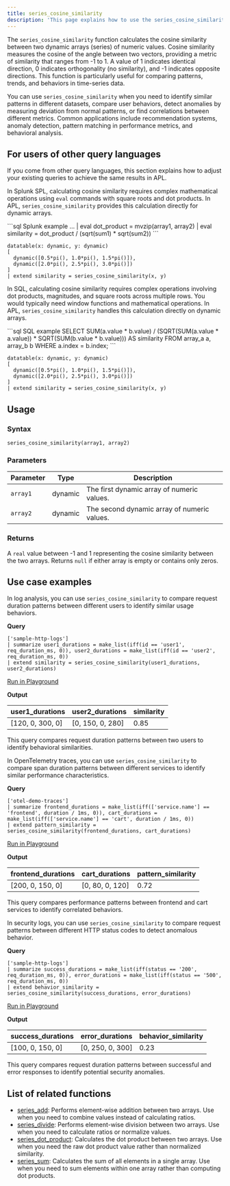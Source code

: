 ```yaml
---
title: series_cosine_similarity
description: 'This page explains how to use the series_cosine_similarity function in APL.'
---
```


The `series_cosine_similarity` function calculates the cosine similarity between two dynamic arrays (series) of numeric values. Cosine similarity measures the cosine of the angle between two vectors, providing a metric of similarity that ranges from -1 to 1. A value of 1 indicates identical direction, 0 indicates orthogonality (no similarity), and -1 indicates opposite directions. This function is particularly useful for comparing patterns, trends, and behaviors in time-series data.

You can use `series_cosine_similarity` when you need to identify similar patterns in different datasets, compare user behaviors, detect anomalies by measuring deviation from normal patterns, or find correlations between different metrics. Common applications include recommendation systems, anomaly detection, pattern matching in performance metrics, and behavioral analysis.

## For users of other query languages

If you come from other query languages, this section explains how to adjust your existing queries to achieve the same results in APL.

<AccordionGroup>
<Accordion title="Splunk SPL users">

In Splunk SPL, calculating cosine similarity requires complex mathematical operations using `eval` commands with square roots and dot products. In APL, `series_cosine_similarity` provides this calculation directly for dynamic arrays.

<CodeGroup>
```sql Splunk example
... | eval dot_product = mvzip(array1, array2) | eval similarity = dot_product / (sqrt(sum1) * sqrt(sum2))
```

```kusto APL equivalent
datatable(x: dynamic, y: dynamic)
[
  dynamic([0.5*pi(), 1.0*pi(), 1.5*pi()]),
  dynamic([2.0*pi(), 2.5*pi(), 3.0*pi()])
]
| extend similarity = series_cosine_similarity(x, y)
```
</CodeGroup>

</Accordion>
<Accordion title="ANSI SQL users">

In SQL, calculating cosine similarity requires complex operations involving dot products, magnitudes, and square roots across multiple rows. You would typically need window functions and mathematical operations. In APL, `series_cosine_similarity` handles this calculation directly on dynamic arrays.

<CodeGroup>
```sql SQL example
SELECT 
  SUM(a.value * b.value) / 
  (SQRT(SUM(a.value * a.value)) * SQRT(SUM(b.value * b.value))) AS similarity
FROM array_a a, array_b b
WHERE a.index = b.index;
```

```kusto APL equivalent
datatable(x: dynamic, y: dynamic)
[
  dynamic([0.5*pi(), 1.0*pi(), 1.5*pi()]),
  dynamic([2.0*pi(), 2.5*pi(), 3.0*pi()])
]
| extend similarity = series_cosine_similarity(x, y)
```
</CodeGroup>

</Accordion>
</AccordionGroup>

## Usage

### Syntax

```kusto
series_cosine_similarity(array1, array2)
```

### Parameters

| Parameter | Type    | Description                                    |
| --------- | ------- | ---------------------------------------------- |
| `array1`  | dynamic | The first dynamic array of numeric values.    |
| `array2`  | dynamic | The second dynamic array of numeric values.   |

### Returns

A `real` value between -1 and 1 representing the cosine similarity between the two arrays. Returns `null` if either array is empty or contains only zeros.

## Use case examples

<Tabs>
<Tab title="Log analysis">

In log analysis, you can use `series_cosine_similarity` to compare request duration patterns between different users to identify similar usage behaviors.

**Query**

```kusto
['sample-http-logs']
| summarize user1_durations = make_list(iff(id == 'user1', req_duration_ms, 0)), user2_durations = make_list(iff(id == 'user2', req_duration_ms, 0))
| extend similarity = series_cosine_similarity(user1_durations, user2_durations)
```

[Run in Playground](https://play.axiom.co/axiom-play-qf1k/query?initForm=%7B%22apl%22%3A%22%5B'sample-http-logs'%5D%20%7C%20summarize%20user1_durations%20%3D%20make_list(iff(id%20%3D%3D%20'user1'%2C%20req_duration_ms%2C%200))%2C%20user2_durations%20%3D%20make_list(iff(id%20%3D%3D%20'user2'%2C%20req_duration_ms%2C%200))%20%7C%20extend%20similarity%20%3D%20series_cosine_similarity(user1_durations%2C%20user2_durations)%22%7D)

**Output**

| user1_durations     | user2_durations     | similarity |
| ------------------- | ------------------- | ---------- |
| [120, 0, 300, 0]   | [0, 150, 0, 280]   | 0.85       |

This query compares request duration patterns between two users to identify behavioral similarities.

</Tab>
<Tab title="OpenTelemetry traces">

In OpenTelemetry traces, you can use `series_cosine_similarity` to compare span duration patterns between different services to identify similar performance characteristics.

**Query**

```kusto
['otel-demo-traces']
| summarize frontend_durations = make_list(iff(['service.name'] == 'frontend', duration / 1ms, 0)), cart_durations = make_list(iff(['service.name'] == 'cart', duration / 1ms, 0))
| extend pattern_similarity = series_cosine_similarity(frontend_durations, cart_durations)
```

[Run in Playground](https://play.axiom.co/axiom-play-qf1k/query?initForm=%7B%22apl%22%3A%22%5B'otel-demo-traces'%5D%20%7C%20summarize%20frontend_durations%20%3D%20make_list(iff(%5B'service.name'%5D%20%3D%3D%20'frontend'%2C%20duration%20%2F%201ms%2C%200))%2C%20cart_durations%20%3D%20make_list(iff(%5B'service.name'%5D%20%3D%3D%20'cart'%2C%20duration%20%2F%201ms%2C%200))%20%7C%20extend%20pattern_similarity%20%3D%20series_cosine_similarity(frontend_durations%2C%20cart_durations)%22%7D)

**Output**

| frontend_durations  | cart_durations      | pattern_similarity |
| ------------------- | ------------------- | ------------------ |
| [200, 0, 150, 0]   | [0, 80, 0, 120]    | 0.72               |

This query compares performance patterns between frontend and cart services to identify correlated behaviors.

</Tab>
<Tab title="Security logs">

In security logs, you can use `series_cosine_similarity` to compare request patterns between different HTTP status codes to detect anomalous behavior.

**Query**

```kusto
['sample-http-logs']
| summarize success_durations = make_list(iff(status == '200', req_duration_ms, 0)), error_durations = make_list(iff(status == '500', req_duration_ms, 0))
| extend behavior_similarity = series_cosine_similarity(success_durations, error_durations)
```

[Run in Playground](https://play.axiom.co/axiom-play-qf1k/query?initForm=%7B%22apl%22%3A%22%5B'sample-http-logs'%5D%20%7C%20summarize%20success_durations%20%3D%20make_list(iff(status%20%3D%3D%20'200'%2C%20req_duration_ms%2C%200))%2C%20error_durations%20%3D%20make_list(iff(status%20%3D%3D%20'500'%2C%20req_duration_ms%2C%200))%20%7C%20extend%20behavior_similarity%20%3D%20series_cosine_similarity(success_durations%2C%20error_durations)%22%7D)

**Output**

| success_durations   | error_durations     | behavior_similarity |
| ------------------- | ------------------- | ------------------- |
| [100, 0, 150, 0]   | [0, 250, 0, 300]   | 0.23                |

This query compares request duration patterns between successful and error responses to identify potential security anomalies.

</Tab>
</Tabs>

## List of related functions

- [series_add](/apl/scalar-functions/time-series/series-add): Performs element-wise addition between two arrays. Use when you need to combine values instead of calculating ratios.
- [series_divide](/apl/scalar-functions/time-series/series-divide): Performs element-wise division between two arrays. Use when you need to calculate ratios or normalize values.
- [series_dot_product](/apl/scalar-functions/time-series/series-dot-product): Calculates the dot product between two arrays. Use when you need the raw dot product value rather than normalized similarity.
- [series_sum](/apl/scalar-functions/time-series/series-sum): Calculates the sum of all elements in a single array. Use when you need to sum elements within one array rather than computing dot products.
